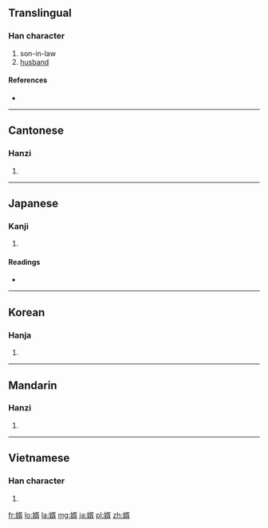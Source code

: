 {{also|聟}}
==Translingual==

===Han character===
{{Han char|rn=38|rad=女|as=09|sn=12|four=4742<sub>7</sub>|canj=女弓人月 (VNOB)|ids=⿰[[女]][[胥]]}}

# son-in-law
# [[husband]]

====References====
* {{Han ref|kx=0266.090|dkj=06470|dj=0533.160|hdz=21069.140|uh=5A7F|ud=23167|bh=B442|bd=46146}}

----

==Cantonese==

===Hanzi===
{{yue-hanzi|jyut=|y=sai3}}

# {{defn|Cantonese|sort=女09}}

----

==Japanese==

===Kanji===
{{ja-kanji|grade=c|rs=女09}}

# {{defn|Japanese|sort=女09}}

====Readings====
* {{ja-readings|on=[[せい]] (sei)|kun=[[むこ]] (muko)}}

----

==Korean==

===Hanja===
{{ko-hanja|hangeul=서|rv=seo|mr=sŏ}}

# {{defn|Korean|sort=女09}}

----

==Mandarin==

===Hanzi===
{{cmn-hanzi|pin=[[miáo]] ([[miao2]]), [[xù]] ([[xu4]])|wg=miao<sup>2</sup>, hsü<sup>4</sup>}}

# {{defn|Mandarin|sort=女09}}

----

==Vietnamese==

===Han character===
{{vi-hantu|[[tế]]|rs=女09}}

# {{defn|Vietnamese|sort=女09}}

[[fr:婿]]
[[lo:婿]]
[[la:婿]]
[[mg:婿]]
[[ja:婿]]
[[pl:婿]]
[[zh:婿]]